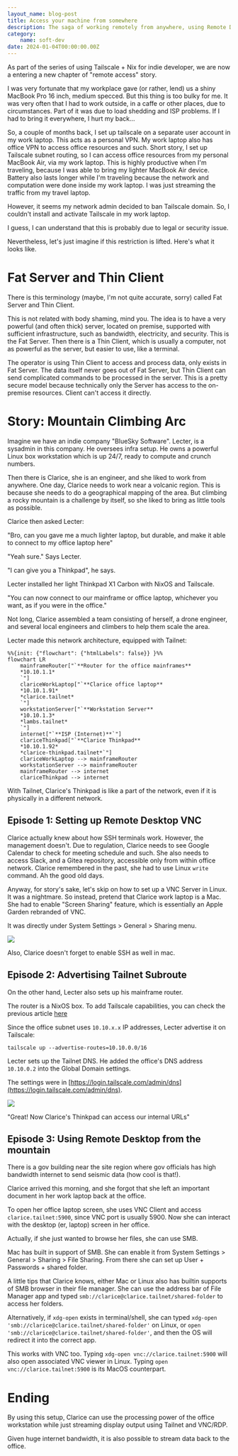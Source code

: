 ```yaml
---
layout_name: blog-post
title: Access your machine from somewhere
description: The saga of working remotely from anywhere, using Remote Desktop VNC
category:
    name: soft-dev
date: 2024-01-04T00:00:00.00Z
---
```


As part of the series of using Tailscale + Nix for indie developer,
we are now a entering a new chapter of "remote access" story.

I was very fortunate that my workplace gave (or rather, lend) us a shiny MacBook Pro 16 inch, medium specced.
But this thing is too bulky for me. It was very often that I had to work outside, in a caffe or other places, due to circumstances.
Part of it was due to load shedding and ISP problems.
If I had to bring it everywhere, I hurt my back...

So, a couple of months back, I set up tailscale on a separate user account in my work laptop.
This acts as a personal VPN.
My work laptop also has office VPN to access office resources and such.
Short story, I set up Tailscale subnet routing, so I can access office resources from my personal
MacBook Air, via my work laptop.
This is highly productive when I'm traveling, because I was able to bring my lighter MacBook Air device.
Battery also lasts longer while I'm traveling because the network and computation were done inside my work laptop.
I was just streaming the traffic from my travel laptop.

However, it seems my network admin decided to ban Tailscale domain. So, I couldn't install and activate Tailscale in my work laptop.

I guess, I can understand that this is probably due to legal or security issue.

Nevertheless, let's just imagine if this restriction is lifted. Here's what it looks like.

# Fat Server and Thin Client

There is this terminology (maybe, I'm not quite accurate, sorry) called Fat Server and Thin Client.

This is not related with body shaming, mind you. The idea is to have a very powerful (and often thick) server, located
on premise, supported with sufficient infrastructure, such as bandwidth, electricity, and security. This is the Fat Server.
Then there is a Thin Client, which is usually a computer, not as powerful as the server, but easier to use, like a terminal.

The operator is using Thin Client to access and process data, only exists in Fat Server. The data itself never goes out of Fat Server,
but Thin Client can send complicated commands to be processed in the server. This is a pretty secure model because
technically only the Server has access to the on-premise resources. Client can't access it directly.

# Story: Mountain Climbing Arc

Imagine we have an indie company "BlueSky Software". Lecter, is a sysadmin in this company. He oversees
infra setup. He owns a powerful Linux box workstation which is up 24/7, ready to compute and crunch numbers.

Then there is Clarice, she is an engineer, and she liked to work from anywhere. One day, Clarice needs to work near a volcanic
region. This is because she needs to do a geographical mapping of the area. But climbing a rocky mountain is a challenge by itself,
so she liked to bring as little tools as possible.

Clarice then asked Lecter:

"Bro, can you gave me a much lighter laptop, but durable, and make it able to connect to my office laptop here"

"Yeah sure." Says Lecter.

"I can give you a Thinkpad", he says.

Lecter installed her light Thinkpad X1 Carbon with NixOS and Tailscale.

"You can now connect to our mainframe or office laptop, whichever you want, as if you were in the office."

Not long, Clarice assembled a team consisting of herself, a drone engineer, and several local engineers and climbers to help them scale the area.

Lecter made this network architecture, equipped with Tailnet:

```mermaid render
%%{init: {"flowchart": {"htmlLabels": false}} }%%
flowchart LR
    mainframeRouter["`**Router for the office mainframes**
    *10.10.1.1*
    `"]
    clariceWorkLaptop["`**Clarice office laptop**
    *10.10.1.91*
    *clarice.tailnet*
    `"]
    workstationServer["`**Workstation Server**
    *10.10.1.3*
    *lambs.tailnet*
    `"]
    internet["`**ISP (Internet)**`"]
    clariceThinkpad["`**Clarice Thinkpad**
    *10.10.1.92*
    *clarice-thinkpad.tailnet*`"]
    clariceWorkLaptop --> mainframeRouter
    workstationServer --> mainframeRouter
    mainframeRouter --> internet
    clariceThinkpad --> internet
```

With Tailnet, Clarice's Thinkpad is like a part of the network, even if it is physically in a different network.

## Episode 1: Setting up Remote Desktop VNC

Clarice actually knew about how SSH terminals work. However, the management doesn't. Due to regulation, Clarice needs to
see Google Calendar to check for meeting schedule and such.
She also needs to access Slack, and a Gitea repository, accessible only from within office network.
Clarice remembered in the past, she had to use Linux `write` command. Ah the good old days.

Anyway, for story's sake, let's skip on how to set up a VNC Server in Linux. It was a nightmare.
So instead, pretend that Clarice work laptop is a Mac. She had to enable "Screen Sharing" feature, which is essentially an Apple Garden rebranded of VNC.

It was directly under System Settings > General > Sharing menu.

![](./P1.png)

Also, Clarice doesn't forget to enable SSH as well in mac.

## Episode 2: Advertising Tailnet Subroute

On the other hand, Lecter also sets up his mainframe router.

The router is a NixOS box. To add Tailscale capabilities, you can check the previous article
[here](../2023--01--30--00--using-tailscale-with-nix/#for-now-the-installation-of-tailscale-on-nixos)

Since the office subnet uses `10.10.x.x` IP addresses, Lecter advertise it on Tailscale:

```shell
tailscale up --advertise-routes=10.10.0.0/16
```

Lecter sets up the Tailnet DNS. He added the office's DNS address `10.10.0.2` into the Global Domain settings.

The settings were in [https://login.tailscale.com/admin/dns](https://login.tailscale.com/admin/dns).

![](./P2.png)

"Great! Now Clarice's Thinkpad can access our internal URLs"

## Episode 3: Using Remote Desktop from the mountain

There is a gov building near the site region where gov officials has high bandwidth internet to send seismic data (how cool is that!).

Clarice arrived this morning, and she forgot that she left an important document in her work laptop back at the office.

To open her office laptop screen, she uses VNC Client and access `clarice.tailnet:5900`, since VNC port is usually 5900.
Now she can interact with the desktop (er, laptop) screen in her office.

Actually, if she just wanted to browse her files, she can use SMB.

Mac has built in support of SMB. She can enable it from System Settings > General > Sharing > File Sharing.
From there she can set up User + Passwords + shared folder.

A little tips that Clarice knows, either Mac or Linux also has builtin supports of SMB browser in their file manager.
She can use the address bar of File Manager app and typed `smb://clarice@clarice.tailnet/shared-folder` to access her folders.

Alternatively, if `xdg-open` exists in terminal/shell, she can typed `xdg-open 'smb://clarice@clarice.tailnet/shared-folder'` on Linux,
or `open 'smb://clarice@clarice.tailnet/shared-folder'`, and then the OS will redirect it into the correct app.

This works with VNC too. Typing `xdg-open vnc://clarice.tailnet:5900` will also open associated VNC viewer in Linux.
Typing `open vnc://clarice.tailnet:5900` is its MacOS counterpart.

# Ending

By using this setup, Clarice can use the processing power of the office workstation while just streaming display output
using Tailnet and VNC/RDP.

Given huge internet bandwidth, it is also possible to stream data back to the office.
